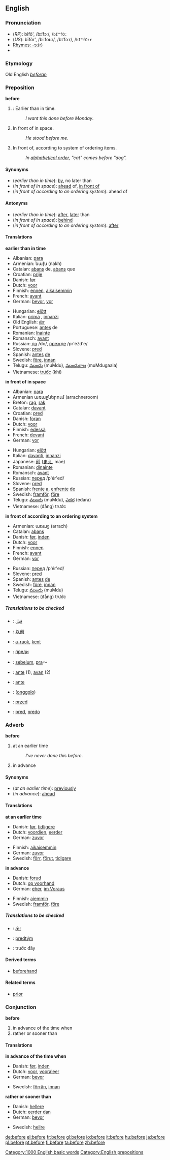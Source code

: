 ==English==

{{rank|these|two|us|90|before|see|over|know}}

===Pronunciation===
*(''RP''): bĭfô', /bɪˈfɔː/, /<tt>bI"fO:</tt>
*(''US''): bĭfôr', /biːfoʊr/, /bɪˈfɔːr/, /<tt>bI"fO:r</tt>
*[[rhymes:English:-ɔː(r)|Rhymes: -ɔː(r)]]
*{{audio|en-us-before.ogg|Audio (US)}}
===Etymology===
Old English ''[[beforan]]''
===Preposition===
'''before'''

#{{time}}: Earlier than in time.
#:''I want this done before Monday''.
#In front of in space.
#:''He stood before me''.
#In front of, according to system of ordering items.
#:''In [[alphabetical order]], "cat" comes before "dog".''

====Synonyms====
*(''earlier than in time''): [[by]], no later than
*(''in front of in space''): [[ahead]] of, [[in front of]]
*(''in front of according to an ordering system''): ahead of

====Antonyms====
*(''earlier than in time''): [[after]], [[later]] than
*(''in front of in space''): [[behind]]
*(''in front of according to an ordering system''): [[after]]

====Translations====

'''earlier than in time'''
{{top}}
*Albanian: [[para]]
*Armenian: նախ (nakh)
*Catalan: [[abans]] de, [[abans]] que
*Croatian: [[prije]]
*Danish: [[før]]
*Dutch: [[voor]]
*Finnish: [[ennen]], [[aikaisemmin]]
*French: [[avant]]
*German: [[bevor]], [[vor]]
{{mid}}
*Hungarian: [[előtt]]
*Italian: [[prima]] , [[innanzi]]
*Old English: [[ær|ǣr]]
*Portuguese: [[antes]] de
*Romanian: [[înainte]]
*Romansch: [[avant]]
*Russian: [[до]] /do/, [[прежде]] /pr'éžd'e/
*Slovene: [[pred]]
*Spanish: [[antes]] [[de]]
*Swedish: [[före]], [[innan]]
*Telugu: [[ముందు]] (muMdu), [[ముందుగాల]] (muMdugaala)
*Vietnamese: [[trước]] (khi)
{{bottom}}

'''in front of in space'''
{{top}}
*Albanian: [[para]]
*Armenian առաջներում (arrachneroom)
*Breton: [[rag]], [[rak]]
*Catalan: [[davant]]
*Croatian: [[pred]]
*Danish: [[foran]]
*Dutch: [[voor]]
*Finnish: [[edessä]]
*French: [[devant]]
*German: [[vor]]
{{mid}}
*Hungarian: [[előtt]]
*Italian: [[davanti]], [[innanzi]]
*Japanese: [[前]] ([[まえ]], mae)
*Romanian: [[dinainte]]
*Romansch: [[avant]]
*Russian: [[перед]] /p'ér'ed/
*Slovene: [[pred]]
*Spanish: [[frente]] [[a]], [[enfrente]] [[de]] 
*Swedish: [[framför]], [[före]]
*Telugu: [[ముందు]] (muMdu), [[ఎదర]] (edara)
*Vietnamese: (đằng) trước
{{bottom}}

'''in front of according to an ordering system'''
{{top}}
*Armenian: առաջ (arrach)
*Catalan: [[abans]]
*Danish: [[før]], [[inden]]
*Dutch: [[voor]]
*Finnish: [[ennen]]
*French: [[avant]]
*German: [[vor]]
{{mid}}
*Russian: [[перед]] /p'ér'ed/
*Slovene: [[pred]]
*Spanish: [[antes]] [[de]]
*Swedish: [[före]], [[innan]]
*Telugu: [[ముందు]] (muMdu)
*Vietnamese: (đằng) trước
{{bottom}}

=====Translations to be checked=====
<!--Remove this section once all of the translations below have been moved into the tables above.-->
{{checktrans}}

*{{ttbc|Arabic}}: [[قبل]]
*{{ttbc|Chinese}}: [[以前]]
*{{ttbc|Breton}}: [[a-raok]], [[kent]]
*{{ttbc|Bulgarian}}: [[преди]]
*{{ttbc|Indonesian}}: [[belum|sebelum]], [[pra]]～
*{{ttbc|Ido}}: [[ante]] (1), [[avan]] (2) 
*{{ttbc|Interlingua}}: [[ante]]
*{{ttbc|Manchu}}: ([[onggolo]])
*{{ttbc|Polish}}: [[przed]]
*{{ttbc|Slovak}}: [[pred#Slovak|pred]], [[predo#Slovak|predo]]

===Adverb===
'''before'''

# at an earlier time
#:''I've never done this before''.
# in advance

====Synonyms====
*(''at an earlier time''): [[previously]]
*(''in advance''): [[ahead]]

====Translations====
'''at an earlier time'''
{{top}}
*Danish: [[før]], [[tidligere]]
*Dutch: [[voordien]], [[eerder]]
*German: [[zuvor]]
{{mid}}
*Finnish: [[aikaisemmin]]
*German: [[zuvor]]
*Swedish: [[förr]], [[förut]], [[tidigare]]
{{bottom}}

'''in advance'''
{{top}}
*Danish: [[forud]]
*Dutch: [[op voorhand]]
*German: [[eher]], [[im Voraus]]
{{mid}}
*Finnish: [[aiemmin]]
*Swedish: [[framför]], [[före]]
{{bottom}}

=====Translations to be checked=====
{{checktrans}}
*{{ttbc|Old English}}: [[ær|ǣr]]
*{{ttbc|Slovak}}: [[predtým]]
*{{ttbc|Vietnamese}}: trước đây

====Derived terms====
*[[beforehand]]

====Related terms====
*[[prior]]

===Conjunction===
'''before'''
# in advance of the time when
# rather or sooner than

====Translations====
'''in advance of the time when'''
{{top}}
*Danish: [[før]], [[inden]]
*Dutch: [[voor]], [[vooraleer]]
*German: [[bevor]]
{{mid}}
*Swedish: [[förrän]], [[innan]]
{{bottom}}

'''rather or sooner than'''
{{top}}
*Danish: [[hellere]]
*Dutch: [[eerder dan]]
*German: [[bevor]]
{{mid}}
*Swedish: [[hellre]]
{{bottom}}

[[Category:1000 English basic words]]
[[Category:English prepositions]]

[[de:before]]
[[el:before]]
[[fr:before]]
[[gl:before]]
[[io:before]]
[[it:before]]
[[hu:before]]
[[ja:before]]
[[pl:before]]
[[pt:before]]
[[fi:before]]
[[ta:before]]
[[zh:before]]